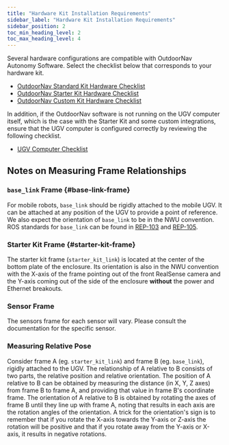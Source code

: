 ```yaml
---
title: "Hardware Kit Installation Requirements"
sidebar_label: "Hardware Kit Installation Requirements"
sidebar_position: 2
toc_min_heading_level: 2
toc_max_heading_level: 4
---
```


Several hardware configurations are compatible with OutdoorNav Autonomy Software.
Select the checklist below that corresponds to your hardware kit.

- [OutdoorNav Standard Kit Hardware Checklist](/docs_outdoornav_user_manual/integration_requirements/hardware_integration_requirements/standard_kit_hardware_checklist.mdx)
- [OutdoorNav Starter Kit Hardware Checklist](/docs_outdoornav_user_manual/integration_requirements/hardware_integration_requirements/starter_kit_hardware_checklist.mdx)
- [OutdoorNav Custom Kit Hardware Checklist](/docs_outdoornav_user_manual/integration_requirements/hardware_integration_requirements/custom_kit_hardware_checklist.mdx)

In addition, if the OutdoorNav software is not running on the UGV computer itself, which is the case with the Starter Kit and some custom integrations, ensure that the UGV computer is configured correctly by reviewing the following checklist.

- [UGV Computer Checklist](/docs_outdoornav_user_manual/integration_requirements/platform_computer_checklist)

## Notes on Measuring Frame Relationships

### `base_link` Frame {#base-link-frame}

For mobile robots, `base_link` should be rigidly attached to the mobile UGV.
It can be attached at any position of the UGV to provide a point of reference.
We also expect the orientation of `base_link` to be in the NWU convention.
ROS standards for `base_link` can be found in [REP-103](https://www.ros.org/reps/rep-0103.html#axis-orientation) and [REP-105](https://www.ros.org/reps/rep-0105.html#base-link).

### Starter Kit Frame {#starter-kit-frame}

The starter kit frame (`starter_kit_link`) is located at the center of the bottom plate of the enclosure.
Its orientation is also in the NWU convention with the X-axis of the frame pointing out of the front RealSense camera and the Y-axis coming out of the side of the enclosure **without** the power and Ethernet breakouts.

### Sensor Frame

The sensors frame for each sensor will vary. Please consult the documentation for the specific sensor.

### Measuring Relative Pose

Consider frame A (eg. `starter_kit_link`) and frame B (eg. `base_link`), rigidly attached to the UGV.
The relationship of A relative to B consists of two parts, the relative position and relative orientation.
The position of A relative to B can be obtained by measuring the distance (in X, Y, Z axes) from frame B to frame A, and providing that value in frame B's coordinate frame.
The orientation of A relative to B is obtained by rotating the axes of frame B until they line up with frame A, noting that results in each axis are the rotation angles of the orientation.
A trick for the orientation's sign is to remember that if you rotate the X-axis towards the Y-axis or Z-axis the rotation will be positive and that if you rotate away from the Y-axis or X-axis, it results in negative rotations.
